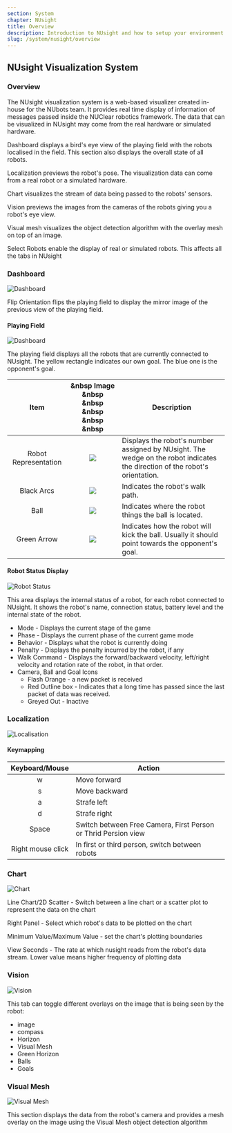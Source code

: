 ```yaml
---
section: System
chapter: NUsight
title: Overview
description: Introduction to NUsight and how to setup your environment to run it.
slug: /system/nusight/overview
---
```


## NUsight Visualization System

### Overview

The NUsight visualization system is a web-based visualizer created in-house for the NUbots team. It provides real time display of information of messages passed inside the NUClear robotics framework. The data that can be visualized in NUsight may come from the real hardware or simulated hardware.

Dashboard displays a bird's eye view of the playing field with the robots localised in the field. This section also displays the overall state of all robots.

Localization previews the robot's pose. The visualization data can come from a real robot or a simulated hardware.

Chart visualizes the stream of data being passed to the robots' sensors.

Vision previews the images from the cameras of the robots giving you a robot's eye view.

Visual mesh visualizes the object detection algorithm with the overlay mesh on top of an image.

Select Robots enable the display of real or simulated robots. This affects all the tabs in NUsight

### Dashboard

![Dashboard](./images/dashboard-main.png)

Flip Orientation flips the playing field to display the mirror image of the previous view of the playing field.

#### Playing Field

![Dashboard](./images/nusight-dashboard.png)

The playing field displays all the robots that are currently connected to NUsight. The yellow rectangle indicates our own goal. The blue one is the opponent's goal.

|         Item         |  &nbsp Image &nbsp &nbsp &nbsp &nbsp &nbsp  | Description                                                                                                                 |
| :------------------: | :-----------------------------------------: | --------------------------------------------------------------------------------------------------------------------------- |
| Robot Representation |    ![](./images/dashboard-robot-rep.png)    | Displays the robot's number assigned by NUsight. The wedge on the robot indicates the direction of the robot's orientation. |
|      Black Arcs      | ![](./images/dashboard-robot-walk-path.png) | Indicates the robot's walk path.                                                                                            |
|         Ball         | ![](./images/dashboard-ball-direction.png)  | Indicates where the robot things the ball is located.                                                                       |
|     Green Arrow      |    ![](./images/dashboard-ball-kick.png)    | Indicates how the robot will kick the ball. Usually it should point towards the opponent's goal.                            |

#### Robot Status Display

![Robot Status](./images/nusight-robot-status.png)

This area displays the internal status of a robot, for each robot connected to NUsight. It shows the robot's name, connection status, battery level and the internal state of the robot.

- Mode - Displays the current stage of the game
- Phase - Displays the current phase of the current game mode
- Behavior - Displays what the robot is currently doing
- Penalty - Displays the penalty incurred by the robot, if any
- Walk Command - Displays the forward/backward velocity, left/right velocity and rotation rate of the robot, in that order.
- Camera, Ball and Goal Icons
  - Flash Orange - a new packet is received
  - Red Outline box - Indicates that a long time has passed since the last packet of data was received.
  - Greyed Out - Inactive

### Localization

![Localisation](./images/localisation-main.png)

#### Keymapping

|  Keyboard/Mouse   | Action                                                         |
| :---------------: | -------------------------------------------------------------- |
|         w         | Move forward                                                   |
|         s         | Move backward                                                  |
|         a         | Strafe left                                                    |
|         d         | Strafe right                                                   |
|       Space       | Switch between Free Camera, First Person or Thrid Persion view |
| Right mouse click | In first or third person, switch between robots                |

### Chart

![Chart](./images/chart-main.png)

Line Chart/2D Scatter - Switch between a line chart or a scatter plot to represent the data on the chart

Right Panel - Select which robot's data to be plotted on the chart

Minimum Value/Maximum Value - set the chart's plotting boundaries

View Seconds - The rate at which nusight reads from the robot's data stream. Lower value means higher frequency of plotting data

### Vision

![Vision](./images/vision-main.png)

This tab can toggle different overlays on the image that is being seen by the robot:

- image
- compass
- Horizon
- Visual Mesh
- Green Horizon
- Balls
- Goals

### Visual Mesh

![Visual Mesh](./images/visual-mesh-main.png)

This section displays the data from the robot's camera and provides a mesh overlay on the image using the Visual Mesh object detection algorithm
